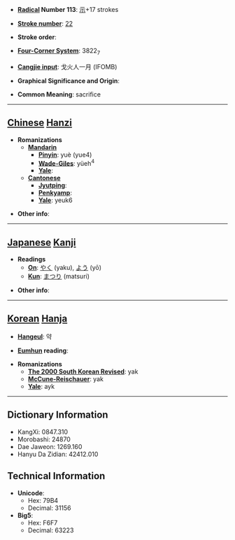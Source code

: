 * '''[[Wiktionary:Chinese radical index| Radical]] Number 113''': [[Wiktionary:Chinese radical index 示|示]]+17 strokes

* '''[[Wiktionary:Chinese total strokes index|Stroke number]]''': [[Wiktionary:Chinese total strokes index 22|22]]

* '''Stroke order''': 

* '''[[Wiktionary:Chinese four corner index|Four-Corner System]]''': 3822<sub>7</sub>

* '''[[Wiktionary:Chinese Cangjie index|Cangjie input]]''': 戈火人一月 (IFOMB)

* '''Graphical Significance and Origin''': 

* '''Common Meaning''': sacrifice

----

== [[Chinese]] [[Hanzi]] ==

* '''Romanizations'''
** '''[[Mandarin]]'''
*** '''[[Pinyin]]''': yuè (yue4)
*** '''[[Wade-Giles]]''': yüeh<sup>4</sup>
*** '''[[Yale]]''': 
** '''[[Cantonese]]'''
*** '''[[Jyutping]]''':
*** '''[[Penkyamp]]''': 
*** '''[[Yale]]''': yeuk6

* '''Other info''': 

----

== [[Japanese]] [[Kanji]] ==

* '''Readings'''
** '''[[On]]''': [[やく]] (yaku), [[よう]] (yō)
** '''[[Kun]]''': [[まつり]] (matsuri)

* '''Other info''':  

----

== [[Korean]] [[Hanja]] ==

* '''[[Hangeul]]''': 약

* '''[[Eumhun]] reading''': 

* '''Romanizations'''
** '''[[The 2000 South Korean Revised Romanization|The 2000 South Korean Revised]]''': yak
** '''[[McCune-Reischauer]]''': yak
** '''[[Yale]]''': ayk

----

== Dictionary Information ==

* KangXi: 0847.310
* Morobashi: 24870
* Dae Jaweon: 1269.160
* Hanyu Da Zidian: 42412.010

== Technical Information ==

* '''Unicode''':
** Hex: 79B4
** Decimal: 31156
* '''Big5''':
** Hex: F6F7
** Decimal: 63223